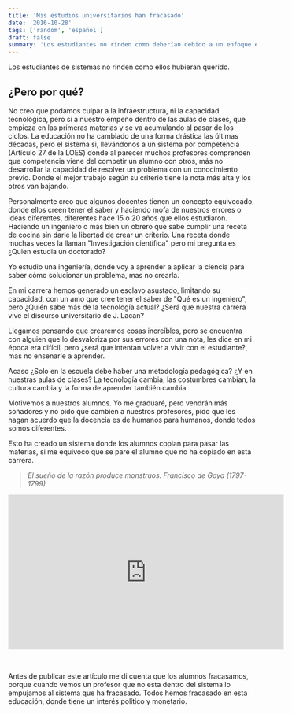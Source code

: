 ```yaml
---
title: 'Mis estudios universitarios han fracasado'
date: '2016-10-28'
tags: ['random', 'español']
draft: false
summary: 'Los estudiantes no rinden como deberían debido a un enfoque educativo competitivo y obsoleto, que desmotiva y limita su capacidad creativa y de resolución de problemas.'
---
```


Los estudiantes de sistemas no rinden como ellos hubieran querido.

## ¿Pero por qué?

No creo que podamos culpar a la infraestructura, ni la capacidad tecnológica, pero si a nuestro empeño dentro de las aulas de clases, que empieza en las primeras materias y se va acumulando al pasar de los ciclos. La educación no ha cambiado de una forma drástica las últimas décadas, pero el sistema si, llevándonos a un sistema por competencia (Artículo 27 de la LOES) donde al parecer muchos profesores comprenden que competencia viene del competir un alumno con otros, más no desarrollar la capacidad de resolver un problema con un conocimiento previo. Donde el mejor trabajo según su criterio tiene la nota más alta y los otros van bajando.

Personalmente creo que algunos docentes tienen un concepto equivocado, donde ellos creen tener el saber y haciendo mofa de nuestros errores o ideas diferentes, diferentes hace 15 o 20 años que ellos estudiaron. Haciendo un ingeniero o más bien un obrero que sabe cumplir una receta de cocina sin darle la libertad de crear un criterio. Una receta donde muchas veces la llaman "Investigación científica" pero mi pregunta es ¿Quien estudia un doctorado?

Yo estudio una ingeniería, donde voy a aprender a aplicar la ciencia para saber cómo solucionar un problema, mas no crearla.

En mi carrera hemos generado un esclavo asustado, limitando su capacidad, con un amo que cree tener el saber de "Qué es un ingeniero", pero ¿Quién sabe más de la tecnología actual? ¿Será que nuestra carrera vive el discurso universitario de J. Lacan?

Llegamos pensando que crearemos cosas increíbles, pero se encuentra con alguien que lo desvaloriza por sus errores con una nota, les dice en mi época era difícil, pero ¿será que intentan volver a vivir con el estudiante?, mas no ensenarle a aprender.

Acaso ¿Solo en la escuela debe haber una metodología pedagógica? ¿Y en nuestras aulas de clases? La tecnología cambia, las costumbres cambian, la cultura cambia y la forma de aprender también cambia.

Motivemos a nuestros alumnos. Yo me graduaré, pero vendrán más soñadores y no pido que cambien a nuestros profesores, pido que les hagan acuerdo que la docencia es de humanos para humanos, donde todos somos diferentes.

Esto ha creado un sistema donde los alumnos copian para pasar las materias, si me equivoco que se pare el alumno que no ha copiado en esta carrera.

> _El sueño de la razón produce monstruos. Francisco de Goya (1797-1799)_

<iframe
  src="https://www.youtube.com/embed/-SKrXLRGep0"
  width="560"
  height="315"
  frameborder="0"
  allowfullscreen="allowfullscreen"
></iframe>

&nbsp;

Antes de publicar este artículo me di cuenta que los alumnos fracasamos, porque cuando vemos un profesor que no esta dentro del sistema lo empujamos al sistema que ha fracasado. Todos hemos fracasado en esta educación, donde tiene un interés político y monetario.
